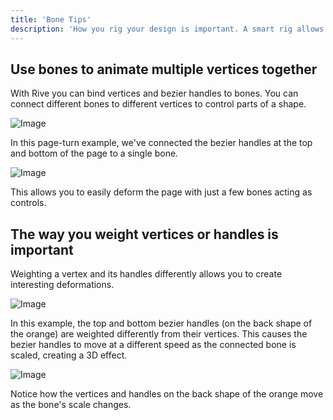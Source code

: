 ```yaml
---
title: 'Bone Tips'
description: 'How you rig your design is important. A smart rig allows you to create fewer keys, making your animation easy to work with and keeping your timeline tidy.'
---
```


## Use bones to animate multiple vertices together

With Rive you can bind vertices and bezier handles to bones. You can connect different bones to different vertices to control parts of a shape.

![Image](/images/editor/manipulating-shapes/23a2b758-3cf9-4da3-8bed-07f9a00fedac.webp)

In this page-turn example, we've connected the bezier handles at the top and bottom of the page to a single bone.

![Image](https://ucarecdn.com/1e7effde-d92b-4921-9354-f5e23e2d7c28/)

This allows you to easily deform the page with just a few bones acting as controls.

## The way you weight vertices or handles is important

Weighting a vertex and its handles differently allows you to create interesting deformations.

![Image](https://ucarecdn.com/de64c428-ad75-4158-b04a-4f71cc758599/)

In this example, the top and bottom bezier handles (on the back shape of the orange) are weighted differently from their vertices. This causes the bezier handles to move at a different speed as the connected bone is scaled, creating a 3D effect.

![Image](https://ucarecdn.com/e27fa553-0313-47f6-9712-3f898a5170df/)

Notice how the vertices and handles on the back shape of the orange move as the bone's scale changes.